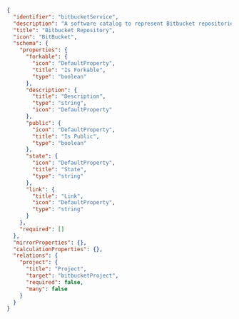 ```json showLineNumbers
{
  "identifier": "bitbucketService",
  "description": "A software catalog to represent Bitbucket repositories",
  "title": "Bitbucket Repository",
  "icon": "BitBucket",
  "schema": {
    "properties": {
      "forkable": {
        "icon": "DefaultProperty",
        "title": "Is Forkable",
        "type": "boolean"
      },
      "description": {
        "title": "Description",
        "type": "string",
        "icon": "DefaultProperty"
      },
      "public": {
        "icon": "DefaultProperty",
        "title": "Is Public",
        "type": "boolean"
      },
      "state": {
        "icon": "DefaultProperty",
        "title": "State",
        "type": "string"
      },
      "link": {
        "title": "Link",
        "icon": "DefaultProperty",
        "type": "string"
      }
    },
    "required": []
  },
  "mirrorProperties": {},
  "calculationProperties": {},
  "relations": {
    "project": {
      "title": "Project",
      "target": "bitbucketProject",
      "required": false,
      "many": false
    }
  }
}
```

